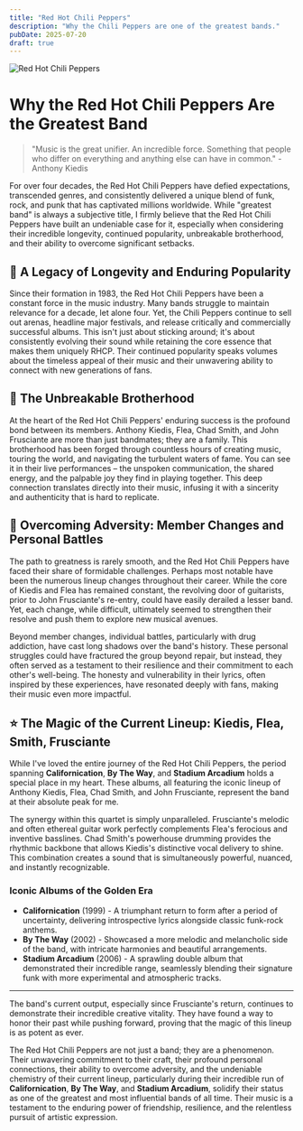 ```yaml
---
title: "Red Hot Chili Peppers"
description: "Why the Chili Peppers are one of the greatest bands."
pubDate: 2025-07-20
draft: true
---
```


![Red Hot Chili Peppers](https://qmpdliftraf4pov3.public.blob.vercel-storage.com/rhcp-logo-lmPcbtdOC6xq8NJ0KacB5syO6EFawV.webp)

# Why the Red Hot Chili Peppers Are the Greatest Band

> "Music is the great unifier. An incredible force. Something that people who differ on everything and anything else can have in common." - Anthony Kiedis

For over four decades, the Red Hot Chili Peppers have defied expectations, transcended genres, and consistently delivered a unique blend of funk, rock, and punk that has captivated millions worldwide. While "greatest band" is always a subjective title, I firmly believe that the Red Hot Chili Peppers have built an undeniable case for it, especially when considering their incredible longevity, continued popularity, unbreakable brotherhood, and their ability to overcome significant setbacks.

## 🎸 A Legacy of Longevity and Enduring Popularity

Since their formation in 1983, the Red Hot Chili Peppers have been a constant force in the music industry. Many bands struggle to maintain relevance for a decade, let alone four. Yet, the Chili Peppers continue to sell out arenas, headline major festivals, and release critically and commercially successful albums. This isn't just about sticking around; it's about consistently evolving their sound while retaining the core essence that makes them uniquely RHCP. Their continued popularity speaks volumes about the timeless appeal of their music and their unwavering ability to connect with new generations of fans.

## 🤝 The Unbreakable Brotherhood

At the heart of the Red Hot Chili Peppers' enduring success is the profound bond between its members. Anthony Kiedis, Flea, Chad Smith, and John Frusciante are more than just bandmates; they are a family. This brotherhood has been forged through countless hours of creating music, touring the world, and navigating the turbulent waters of fame. You can see it in their live performances – the unspoken communication, the shared energy, and the palpable joy they find in playing together. This deep connection translates directly into their music, infusing it with a sincerity and authenticity that is hard to replicate.

## 💪 Overcoming Adversity: Member Changes and Personal Battles

The path to greatness is rarely smooth, and the Red Hot Chili Peppers have faced their share of formidable challenges. Perhaps most notable have been the numerous lineup changes throughout their career. While the core of Kiedis and Flea has remained constant, the revolving door of guitarists, prior to John Frusciante's re-entry, could have easily derailed a lesser band. Yet, each change, while difficult, ultimately seemed to strengthen their resolve and push them to explore new musical avenues.

Beyond member changes, individual battles, particularly with drug addiction, have cast long shadows over the band's history. These personal struggles could have fractured the group beyond repair, but instead, they often served as a testament to their resilience and their commitment to each other's well-being. The honesty and vulnerability in their lyrics, often inspired by these experiences, have resonated deeply with fans, making their music even more impactful.

## ⭐ The Magic of the Current Lineup: Kiedis, Flea, Smith, Frusciante

While I've loved the entire journey of the Red Hot Chili Peppers, the period spanning **Californication**, **By The Way**, and **Stadium Arcadium** holds a special place in my heart. These albums, all featuring the iconic lineup of Anthony Kiedis, Flea, Chad Smith, and John Frusciante, represent the band at their absolute peak for me.

The synergy within this quartet is simply unparalleled. Frusciante's melodic and often ethereal guitar work perfectly complements Flea's ferocious and inventive basslines. Chad Smith's powerhouse drumming provides the rhythmic backbone that allows Kiedis's distinctive vocal delivery to shine. This combination creates a sound that is simultaneously powerful, nuanced, and instantly recognizable.

### Iconic Albums of the Golden Era

* **Californication** (1999) - A triumphant return to form after a period of uncertainty, delivering introspective lyrics alongside classic funk-rock anthems.
* **By The Way** (2002) - Showcased a more melodic and melancholic side of the band, with intricate harmonies and beautiful arrangements.
* **Stadium Arcadium** (2006) - A sprawling double album that demonstrated their incredible range, seamlessly blending their signature funk with more experimental and atmospheric tracks.

---

The band's current output, especially since Frusciante's return, continues to demonstrate their incredible creative vitality. They have found a way to honor their past while pushing forward, proving that the magic of this lineup is as potent as ever.

The Red Hot Chili Peppers are not just a band; they are a phenomenon. Their unwavering commitment to their craft, their profound personal connections, their ability to overcome adversity, and the undeniable chemistry of their current lineup, particularly during their incredible run of **Californication**, **By The Way**, and **Stadium Arcadium**, solidify their status as one of the greatest and most influential bands of all time. Their music is a testament to the enduring power of friendship, resilience, and the relentless pursuit of artistic expression. 